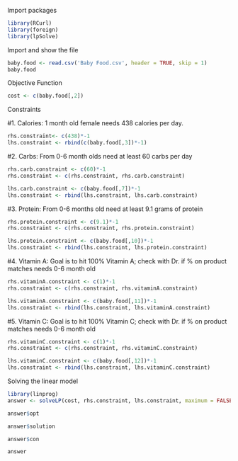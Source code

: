 Import packages

```{r}

library(RCurl)
library(foreign)
library(lpSolve)

```

Import and show the file

```{r}
baby.food <- read.csv('Baby Food.csv', header = TRUE, skip = 1)
baby.food

```

Objective Function

```{r}
cost <- c(baby.food[,2])

```

Constraints

#1. Calories: 1 month old female needs 438 calories per day.
```{r}
rhs.constraint<- c(438)*-1
lhs.constraint <- rbind(c(baby.food[,3])*-1)
```

#2. Carbs: From 0-6 month olds need at least 60 carbs per day
```{r}
rhs.carb.constraint <- c(60)*-1
rhs.constraint <- c(rhs.constraint, rhs.carb.constraint)

lhs.carb.constraint <- c(baby.food[,7])*-1
lhs.constraint <- rbind(lhs.constraint, lhs.carb.constraint)
```

#3. Protein: From 0-6 months old need at least 9.1 grams of protein
```{r}
rhs.protein.constraint <- c(9.1)*-1
rhs.constraint <- c(rhs.constraint, rhs.protein.constraint)

lhs.protein.constraint <- c(baby.food[,10])*-1
lhs.constraint <- rbind(lhs.constraint, lhs.protein.constraint)
```

#4. Vitamin A: Goal is to hit 100% Vitamin A; check with Dr. if % on product
matches needs 0-6 month old
```{r}
rhs.vitaminA.constraint <- c(1)*-1
rhs.constraint <- c(rhs.constraint, rhs.vitaminA.constraint)

lhs.vitaminA.constraint <- c(baby.food[,11])*-1
lhs.constraint <- rbind(lhs.constraint, lhs.vitaminA.constraint)
```

#5. Vitamin C: Goal is to hit 100% Vitamin C; check with Dr. if % on product matches needs 0-6 month old
```{r}
rhs.vitaminC.constraint <- c(1)*-1
rhs.constraint <- c(rhs.constraint, rhs.vitaminC.constraint)

lhs.vitaminC.constraint <- c(baby.food[,12])*-1
lhs.constraint <- rbind(lhs.constraint, lhs.vitaminC.constraint)
```


Solving the linear model
```{r}
library(linprog)
answer <- solveLP(cost, rhs.constraint, lhs.constraint, maximum = FALSE)
```


```{R}
answer$opt
```
```{R}
answer$solution
```


```{R}
answer$con
```


```{R}
answer
```


